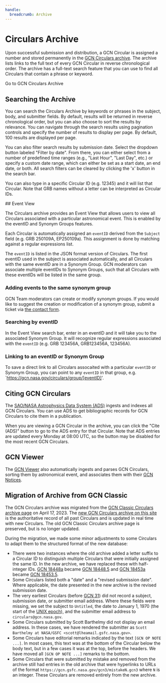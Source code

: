 ```yaml
---
handle:
  breadcrumb: Archive
---
```




# Circulars Archive

Upon successful submission and distribution, a GCN Circular is assigned a number and stored permanently in the [GCN Circulars archive](/circulars). The archive lists links to the full text of every GCN Circular in reverse chronological order. The archive has a full-text search feature that you can use to find all Circulars that contain a phrase or keyword.

<Link to="/circulars" className="usa-button">
  Go to GCN Circulars Archive
</Link>

## Searching the Archive

You can search the Circulars Archive by keywords or phrases in the subject, body, and submitter fields. By default, results will be returned in reverse chronological order, but you can also choose to sort the results by relevance. You can navigate through the search results using pagination controls and specify the number of results to display per page. By default, 100 results are displayed per page.

You can also filter search results by submission date. Select the dropdown button labeled "Filter by date". From there, you can either select from a number of predefined time ranges (e.g., "Last Hour", "Last Day", etc.) or specify a custom date range, which can either be set as a start date, an end date, or both. All search filters can be cleared by clicking the 'x' button in the search bar.

You can also type in a specific Circular ID (e.g. 12345) and it will list that Circular. Note that GRB names without a letter can be interpreted as Circular IDs.

<WithFeature SYNONYMS>
## Event View

The Circulars archive provides an Event View that allows users to view all Circulars associated with a particular astronomical event. This is enabled by the eventID and Synonym Groups features.

Each Circular is automatically assigned an `eventID` derived from the `Subject` field (e.g. GRB 250109A, EP250109a). This assignment is done by matching against a regular expressions list.

The `eventID` is listed in the JSON format version of Circulars. The first eventID used in the subject is associated automatically, and all Circulars with the same eventID are in a Synonym Group. GCN moderators can associate multiple eventIDs to Synonym Groups, such that all Circulars with these eventIDs will be listed in the same group.

### Adding events to the same synonym group

GCN Team moderators can create or modify synonym groups. If you would like to suggest the creation or modification of a synonym group, submit a ticket via [the contact form](/support).

### Searching by eventID

In the Event View search bar, enter in an eventID and it will take you to the associated Synonym Group. It will recognize regular expressions associated with the `eventID` (e.g. GRB 123456A, GRB123456A, 123456A).

### Linking to an eventID or Synonym Group

To save a direct link to all Circulars assocaited with a particular `eventID` or Synonym Group, you can point to any `eventID` in that group, e.g. `https://gcn.nasa.gov/circulars/group/[eventID]'.

</WithFeature>

## Citing GCN Circulars

The [SAO/NASA Astrophysics Data System (ADS)](https://ui.adsabs.harvard.edu) ingests and indexes all GCN Circulars. You can use ADS to get bibliographic records for GCN Circulars to cite them in a publication.

When you are viewing a GCN Circular in the archive, you can click the "Cite (ADS)" button to go to the ADS entry for that Circular. Note that ADS entries are updated every Monday at 08:00 UTC, so the button may be disabled for the most recent GCN Circulars.

## GCN Viewer

The [GCN Viewer](https://heasarc.gsfc.nasa.gov/wsgi-scripts/tach/gcn_v2/tach.wsgi/) also automatically ingests and parses GCN Circulars, sorting them by astronomical event, and associates them with their [GCN Notices](/notices).

## Migration of Archive from GCN Classic

The GCN Circulars archive was migrated from the [GCN Classic Circulars archive page](https://gcn.gsfc.nasa.gov/gcn3_archive.html) on April 17, 2023. The [new GCN Circulars archive on this site](/circulars) is the authoritative record of all past Circulars and is updated in real time with new Circulars. The old GCN Classic Circulars archive page is preserved, but is no longer updated.

During the migration, we made some minor adjustments to some Circulars to adapt them to the structured format of the new database:

- There were two instances where the old archive added a letter suffix to a Circular ID to distinguish multiple Circulars that were initially assigned the same ID. In the new archive, we have replaced these with half-integer IDs. [GCN 18448a](https://gcn.gsfc.nasa.gov/gcn3/18448a.gcn3) became [GCN 18448.5](/circulars/18448.5) and [GCN 18453a](https://gcn.gsfc.nasa.gov/gcn3/18453a.gcn3) became [GCN 18453.5](/circulars/18448.5).
- Some Circulars listed both a "date" and a "revised submission date". Where applicable, the date presented in the new archive is the revised submission date.
- The very earliest Circulars (before [GCN 31](/circulars/31)) did not record a subject, submission date, or submitter email address. Where these fields were missing, we set the subject to `Untitled`, the date to January 1, 1970 (the start of the [UNIX epoch](https://developer.mozilla.org/en-US/docs/Glossary/Unix_time)), and the submitter email address to `circulars@gcn.nasa.gov`.
- Some Circulars submitted by Scott Barthelmy did not display an email address. In these cases, we have rendered the submitter as `Scott Barthelmy at NASA/GSFC <scott@lheamail.gsfc.nasa.gov>`.
- Some Circulars have editorial remarks indicated by the text `[GCN OP NOTE ...]`. In most cases, this text was at the bottom of the Circular below the body text, but in a few cases it was at the top, before the headers. We have moved all `[GCN OP NOTE ...]` remarks to the bottom.
- Some Circulars that were submitted by mistake and removed from the archive still had entries in the old archive that were hyperlinks to URLs of the format `https://gcn.gsfc.nasa.gov/gcn3/mistakeN.gcn3` where `N` is an integer. These Circulars are removed entirely from the new archive.
